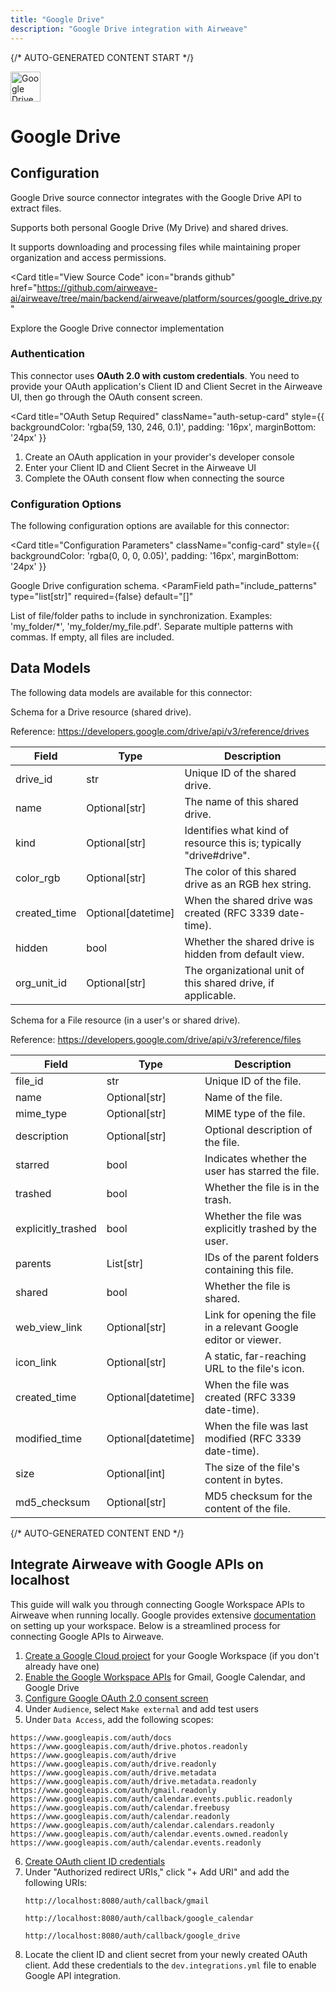 ```yaml
---
title: "Google Drive"
description: "Google Drive integration with Airweave"
---
```


{/* AUTO-GENERATED CONTENT START */}



<div className="connector-header" style={{ display: 'flex', alignItems: 'center', gap: '12px', marginBottom: '24px' }}>
  <img src="icon.svg" alt="Google Drive logo" width="48" height="48" className="connector-icon" />
  <h1 style={{ margin: 0 }}>Google Drive</h1>
</div>

## Configuration

Google Drive source connector integrates with the Google Drive API to extract files.

Supports both personal Google Drive (My Drive) and shared drives.

It supports downloading and processing files
while maintaining proper organization and access permissions.

<Card
  title="View Source Code"
  icon="brands github"
  href="https://github.com/airweave-ai/airweave/tree/main/backend/airweave/platform/sources/google_drive.py"
>
  Explore the Google Drive connector implementation
</Card>

### Authentication

This connector uses **OAuth 2.0 with custom credentials**. You need to provide your OAuth application's Client ID and Client Secret in the Airweave UI, then go through the OAuth consent screen.

<Card
  title="OAuth Setup Required"
  className="auth-setup-card"
  style={{ backgroundColor: 'rgba(59, 130, 246, 0.1)', padding: '16px', marginBottom: '24px' }}
>

1. Create an OAuth application in your provider's developer console
2. Enter your Client ID and Client Secret in the Airweave UI
3. Complete the OAuth consent flow when connecting the source

</Card>

### Configuration Options

The following configuration options are available for this connector:

<Card
  title="Configuration Parameters"
  className="config-card"
  style={{ backgroundColor: 'rgba(0, 0, 0, 0.05)', padding: '16px', marginBottom: '24px' }}
>

Google Drive configuration schema.
<ParamField
  path="include_patterns"
  type="list[str]"
  required={false}
  default="[]"
>
  List of file/folder paths to include in synchronization. Examples: 'my_folder/*', 'my_folder/my_file.pdf'. Separate multiple patterns with commas. If empty, all files are included.
</ParamField>
</Card>

## Data Models

The following data models are available for this connector:

<Accordion title="GoogleDriveDriveEntity">

Schema for a Drive resource (shared drive).

Reference:
  https://developers.google.com/drive/api/v3/reference/drives

| Field | Type | Description |
|-------|------|-------------|
| drive_id | str | Unique ID of the shared drive. |
| name | Optional[str] | The name of this shared drive. |
| kind | Optional[str] | Identifies what kind of resource this is; typically "drive#drive". |
| color_rgb | Optional[str] | The color of this shared drive as an RGB hex string. |
| created_time | Optional[datetime] | When the shared drive was created (RFC 3339 date-time). |
| hidden | bool | Whether the shared drive is hidden from default view. |
| org_unit_id | Optional[str] | The organizational unit of this shared drive, if applicable. |

</Accordion>
<Accordion title="GoogleDriveFileEntity">

Schema for a File resource (in a user's or shared drive).

Reference:
  https://developers.google.com/drive/api/v3/reference/files

| Field | Type | Description |
|-------|------|-------------|
| file_id | str | Unique ID of the file. |
| name | Optional[str] | Name of the file. |
| mime_type | Optional[str] | MIME type of the file. |
| description | Optional[str] | Optional description of the file. |
| starred | bool | Indicates whether the user has starred the file. |
| trashed | bool | Whether the file is in the trash. |
| explicitly_trashed | bool | Whether the file was explicitly trashed by the user. |
| parents | List[str] | IDs of the parent folders containing this file. |
| shared | bool | Whether the file is shared. |
| web_view_link | Optional[str] | Link for opening the file in a relevant Google editor or viewer. |
| icon_link | Optional[str] | A static, far-reaching URL to the file's icon. |
| created_time | Optional[datetime] | When the file was created (RFC 3339 date-time). |
| modified_time | Optional[datetime] | When the file was last modified (RFC 3339 date-time). |
| size | Optional[int] | The size of the file's content in bytes. |
| md5_checksum | Optional[str] | MD5 checksum for the content of the file. |

</Accordion>




{/* AUTO-GENERATED CONTENT END */}

## Integrate Airweave with Google APIs on localhost

This guide will walk you through connecting Google Workspace APIs to Airweave when running locally.
Google provides extensive [documentation](https://developers.google.com/workspace/guides/get-started) on setting up your workspace.
Below is a streamlined process for connecting Google APIs to Airweave.

1. [Create a Google Cloud project](https://developers.google.com/workspace/guides/create-project) for your Google Workspace (if you don't already have one)
2. [Enable the Google Workspace APIs](https://developers.google.com/workspace/guides/enable-apis) for Gmail, Google Calendar, and Google Drive
3. [Configure Google OAuth 2.0 consent screen](https://developers.google.com/workspace/guides/configure-oauth-consent)
4. Under `Audience`, select `Make external` and add test users
5. Under `Data Access`, add the following scopes:

```
https://www.googleapis.com/auth/docs
https://www.googleapis.com/auth/drive.photos.readonly
https://www.googleapis.com/auth/drive
https://www.googleapis.com/auth/drive.readonly
https://www.googleapis.com/auth/drive.metadata
https://www.googleapis.com/auth/drive.metadata.readonly
https://www.googleapis.com/auth/gmail.readonly
https://www.googleapis.com/auth/calendar.events.public.readonly
https://www.googleapis.com/auth/calendar.freebusy
https://www.googleapis.com/auth/calendar.readonly
https://www.googleapis.com/auth/calendar.calendars.readonly
https://www.googleapis.com/auth/calendar.events.owned.readonly
https://www.googleapis.com/auth/calendar.events.readonly
```
6. [Create OAuth client ID credentials](https://developers.google.com/workspace/guides/create-credentials#oauth-client-id)
7. Under "Authorized redirect URIs," click "+ Add URI" and add the following URIs:
   ```
   http://localhost:8080/auth/callback/gmail
   ```
   ```
   http://localhost:8080/auth/callback/google_calendar
   ```
   ```
   http://localhost:8080/auth/callback/google_drive
   ```
8. Locate the client ID and client secret from your newly created OAuth client. Add these credentials to the `dev.integrations.yml` file to enable Google API integration.
